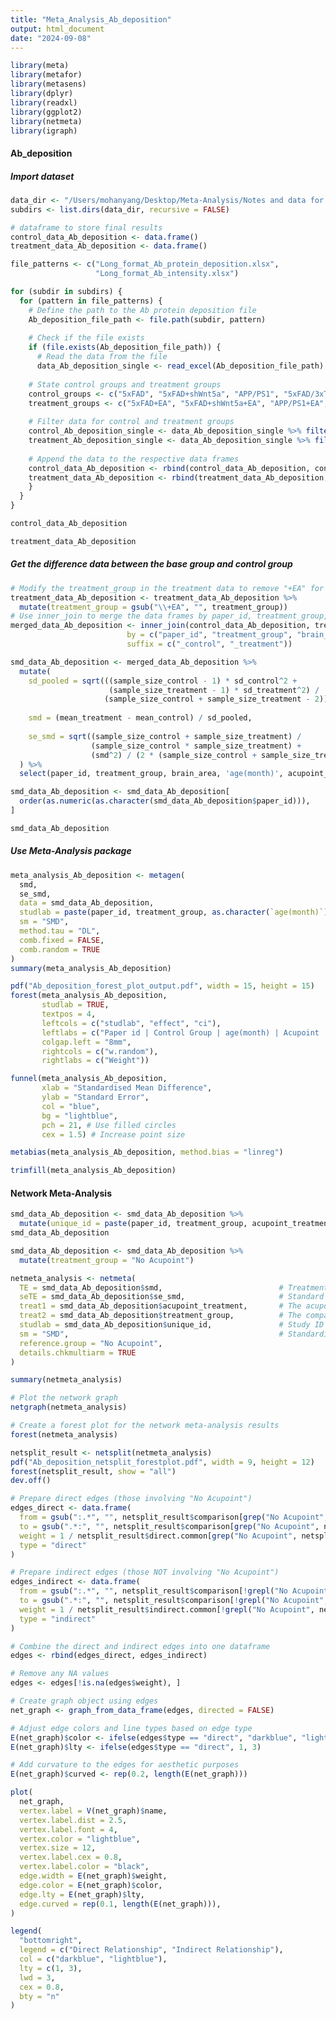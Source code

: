 ```yaml
---
title: "Meta_Analysis_Ab_deposition"
output: html_document
date: "2024-09-08"
---
```


```r
library(meta)
library(metafor)
library(metasens)
library(dplyr)
library(readxl)
library(ggplot2)
library(netmeta)
library(igraph)
```

#### Ab_deposition
##### Import dataset
```r
data_dir <- "/Users/mohanyang/Desktop/Meta-Analysis/Notes and data for listed articles"
subdirs <- list.dirs(data_dir, recursive = FALSE)

# dataframe to store final results
control_data_Ab_deposition <- data.frame()
treatment_data_Ab_deposition <- data.frame()

file_patterns <- c("Long_format_Ab_protein_deposition.xlsx",
                   "Long_format_Ab_intensity.xlsx")

for (subdir in subdirs) {
  for (pattern in file_patterns) {
    # Define the path to the Ab protein deposition file
    Ab_deposition_file_path <- file.path(subdir, pattern)
    
    # Check if the file exists
    if (file.exists(Ab_deposition_file_path)) {
      # Read the data from the file
      data_Ab_deposition_single <- read_excel(Ab_deposition_file_path)
    
    # State control groups and treatment groups
    control_groups <- c("5xFAD", "5xFAD+shWnt5a", "APP/PS1", "5xFAD/3xTg", "3xTg", "cDKO")
    treatment_groups <- c("5xFAD+EA", "5xFAD+shWnt5a+EA", "APP/PS1+EA", "5xFAD/3xTg+EA", "APP/PS1+MA", "3xTg+EA", "cDKO+EA")
      
    # Filter data for control and treatment groups
    control_Ab_deposition_single <- data_Ab_deposition_single %>% filter(treatment_group %in% control_groups)
    treatment_Ab_deposition_single <- data_Ab_deposition_single %>% filter(treatment_group %in% treatment_groups)
      
    # Append the data to the respective data frames
    control_data_Ab_deposition <- rbind(control_data_Ab_deposition, control_Ab_deposition_single)
    treatment_data_Ab_deposition <- rbind(treatment_data_Ab_deposition, treatment_Ab_deposition_single)
    }
  }
}
```

```r
control_data_Ab_deposition
```

```r
treatment_data_Ab_deposition
```

#####  Get the difference data between the base group and control group
```r
# Modify the treatment_group in the treatment data to remove "+EA" for inner join purpose
treatment_data_Ab_deposition <- treatment_data_Ab_deposition %>%
  mutate(treatment_group = gsub("\\+EA", "", treatment_group))
# Use inner_join to merge the data frames by paper_id, treatment_group, and brain_area
merged_data_Ab_deposition <- inner_join(control_data_Ab_deposition, treatment_data_Ab_deposition, 
                          by = c("paper_id", "treatment_group", "brain_area", "age(month)"), 
                          suffix = c("_control", "_treatment"))

smd_data_Ab_deposition <- merged_data_Ab_deposition %>% 
  mutate(
    sd_pooled = sqrt(((sample_size_control - 1) * sd_control^2 +
                      (sample_size_treatment - 1) * sd_treatment^2) /
                     (sample_size_control + sample_size_treatment - 2)),
    
    smd = (mean_treatment - mean_control) / sd_pooled,
    
    se_smd = sqrt((sample_size_control + sample_size_treatment) /
                  (sample_size_control * sample_size_treatment) +
                  (smd^2) / (2 * (sample_size_control + sample_size_treatment)))
  ) %>%
  select(paper_id, treatment_group, brain_area, 'age(month)', acupoint_treatment, smd, se_smd)
```

```r
smd_data_Ab_deposition <- smd_data_Ab_deposition[
  order(as.numeric(as.character(smd_data_Ab_deposition$paper_id))), 
]

smd_data_Ab_deposition
```

#####  Use Meta-Analysis package
```r
meta_analysis_Ab_deposition <- metagen(
  smd, 
  se_smd, 
  data = smd_data_Ab_deposition,
  studlab = paste(paper_id, treatment_group, as.character(`age(month)`), acupoint_treatment, brain_area,  sep = "  |  "),
  sm = "SMD",
  method.tau = "DL",   
  comb.fixed = FALSE,  
  comb.random = TRUE
)
summary(meta_analysis_Ab_deposition)
```

```r
pdf("Ab_deposition_forest_plot_output.pdf", width = 15, height = 15)
forest(meta_analysis_Ab_deposition,
       studlab = TRUE,
       textpos = 4,
       leftcols = c("studlab", "effect", "ci"),
       leftlabs = c("Paper id | Control Group | age(month) | Acupoint | Brain area", "SMD", "95% CI"),
       colgap.left = "8mm",
       rightcols = c("w.random"),
       rightlabs = c("Weight"))
```

```r
funnel(meta_analysis_Ab_deposition,
       xlab = "Standardised Mean Difference",
       ylab = "Standard Error",
       col = "blue",
       bg = "lightblue",
       pch = 21, # Use filled circles
       cex = 1.5) # Increase point size
```

```r
metabias(meta_analysis_Ab_deposition, method.bias = "linreg")
```

```r
trimfill(meta_analysis_Ab_deposition)
```


#### Network Meta-Analysis

```r
smd_data_Ab_deposition <- smd_data_Ab_deposition %>%
  mutate(unique_id = paste(paper_id, treatment_group, acupoint_treatment, `age(month)`, brain_area, sep = "_"))
smd_data_Ab_deposition
```

```r
smd_data_Ab_deposition <- smd_data_Ab_deposition %>%
  mutate(treatment_group = "No Acupoint")

netmeta_analysis <- netmeta(
  TE = smd_data_Ab_deposition$smd,                          # Treatment effect (SMD)
  seTE = smd_data_Ab_deposition$se_smd,                     # Standard error of the treatment effect
  treat1 = smd_data_Ab_deposition$acupoint_treatment,       # The acupoints (treatment)
  treat2 = smd_data_Ab_deposition$treatment_group,          # The comparator (control groups)
  studlab = smd_data_Ab_deposition$unique_id,               # Study ID
  sm = "SMD",                                               # Standardized Mean Difference
  reference.group = "No Acupoint",
  details.chkmultiarm = TRUE
)
```

```r
summary(netmeta_analysis)
```


```r
# Plot the network graph
netgraph(netmeta_analysis)

# Create a forest plot for the network meta-analysis results
forest(netmeta_analysis)
```

```r
netsplit_result <- netsplit(netmeta_analysis)
pdf("Ab_deposition_netsplit_forestplot.pdf", width = 9, height = 12) 
forest(netsplit_result, show = "all")
dev.off()
```


```r
# Prepare direct edges (those involving "No Acupoint")
edges_direct <- data.frame(
  from = gsub(":.*", "", netsplit_result$comparison[grep("No Acupoint", netsplit_result$comparison)]),
  to = gsub(".*:", "", netsplit_result$comparison[grep("No Acupoint", netsplit_result$comparison)]),
  weight = 1 / netsplit_result$direct.common[grep("No Acupoint", netsplit_result$comparison), "seTE"],
  type = "direct"
)

# Prepare indirect edges (those NOT involving "No Acupoint")
edges_indirect <- data.frame(
  from = gsub(":.*", "", netsplit_result$comparison[!grepl("No Acupoint", netsplit_result$comparison)]),
  to = gsub(".*:", "", netsplit_result$comparison[!grepl("No Acupoint", netsplit_result$comparison)]),
  weight = 1 / netsplit_result$indirect.common[!grepl("No Acupoint", netsplit_result$comparison), "seTE"],
  type = "indirect"
)

# Combine the direct and indirect edges into one dataframe
edges <- rbind(edges_direct, edges_indirect)

# Remove any NA values
edges <- edges[!is.na(edges$weight), ]

# Create graph object using edges
net_graph <- graph_from_data_frame(edges, directed = FALSE)

# Adjust edge colors and line types based on edge type
E(net_graph)$color <- ifelse(edges$type == "direct", "darkblue", "lightblue")
E(net_graph)$lty <- ifelse(edges$type == "direct", 1, 3)

# Add curvature to the edges for aesthetic purposes
E(net_graph)$curved <- rep(0.2, length(E(net_graph)))

plot(
  net_graph,
  vertex.label = V(net_graph)$name,
  vertex.label.dist = 2.5,
  vertex.label.font = 4,
  vertex.color = "lightblue",
  vertex.size = 12,
  vertex.label.cex = 0.8,
  vertex.label.color = "black",
  edge.width = E(net_graph)$weight,
  edge.color = E(net_graph)$color,
  edge.lty = E(net_graph)$lty,
  edge.curved = rep(0.1, length(E(net_graph))),
)

legend(
  "bottomright",  
  legend = c("Direct Relationship", "Indirect Relationship"),
  col = c("darkblue", "lightblue"),
  lty = c(1, 3),
  lwd = 3,
  cex = 0.8,
  bty = "n"
)
```

